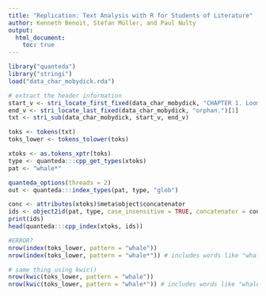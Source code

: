 ```yaml
---
title: "Replication: Text Analysis with R for Students of Literature"
author: Kenneth Benoit, Stefan Müller, and Paul Nulty
output: 
  html_document:
    toc: true
---
```


```r
library("quanteda")
library("stringi")
load("data_char_mobydick.rda")
```

```r
# extract the header information
start_v <- stri_locate_first_fixed(data_char_mobydick, "CHAPTER 1. Loomings.")[1]
end_v <- stri_locate_last_fixed(data_char_mobydick, "orphan.")[1]
txt <- stri_sub(data_char_mobydick, start_v, end_v)
```

```r
toks <- tokens(txt)
toks_lower <- tokens_tolower(toks)
```

```r
xtoks <- as.tokens_xptr(toks)
type <- quanteda:::cpp_get_types(xtoks)
pat <- "whale*"
```

```r
quanteda_options(threads = 2)
out <- quanteda:::index_types(pat, type, "glob")
```

```r
conc <- attributes(xtoks)$meta$object$concatenator
ids <- object2id(pat, type, case_insensitive = TRUE, concatenator = conc)
print(ids)
head(quanteda:::cpp_index(xtoks, ids))
```

```r
#ERROR?
nrow(index(toks_lower, pattern = "whale"))
nrow(index(toks_lower, pattern = "whale*")) # includes words like "whalemen"
```

```r
# same thing using kwic()
nrow(kwic(toks_lower, pattern = "whale"))
nrow(kwic(toks_lower, pattern = "whale*")) # includes words like "whalemen"
```
